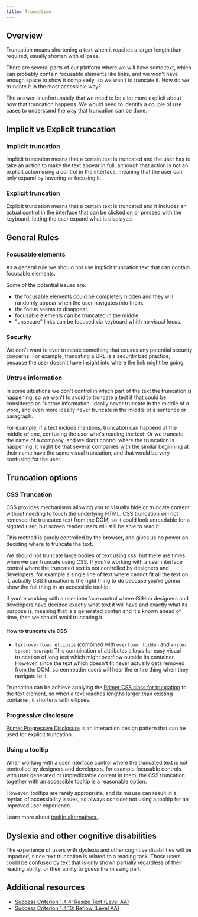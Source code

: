 ```yaml
---
title: Truncation
---
```


## Overview

Truncation means shortening a text when it reaches a larger length than required, usually shorten with ellipses.

There are several parts of our platform where we will have some text, which can probably contain focusable elements like links,
and we won't have enough space to show it completely, so we wan't to truncate it. How do we truncate it in the most accessible way?

The answer is unfortunately that we need to be a lot more explicit about how that truncation happens.
We would need to identify a couple of use cases to understand the way that truncation can be done.

## Implicit vs Explicit truncation

### Implicit truncation

Implicit truncation means that a certain text is truncated and the user has to take an action to make the text appear in full, although that action is not an explicit action using a control in the interface, meaning that the user can only expand by hovering or focusing it.

### Explicit truncation

Explicit truncation means that a certain text is truncated and it includes an actual control in the interface that can be clicked on or pressed with the keyboard, letting the user expand what is displayed.

## General Rules

### Focusable elements

As a general rule we should not use implicit truncation text that can contain focusable elements.

Some of the potential issues are:
- the focusable elements could be completely hidden and they will randomly appear when the user navigates into them.
- the focus seems to disappear.
- focusable elements can be truncated in the middle.
- "unsecure" links can be focused via keyboard whith no visual focus.

### Security

We don't want to ever truncate something that causes any potential security concerns.
For example, truncating a URL is a security bad practice, because the user doesn't have insight into where the link might be going.

### Untrue information

In some situations we don't control in which part of the text the truncation is happening, so we wan't to avoid to truncate a text if that could be considered as 
"untrue information.
Ideally never truncate in the middle of a word, and even more ideally never truncate in the middle of a sentence or paragraph.

For example, if a text include mentions, truncation can happend at the middle of one, confusing the user who's reading the text.
Or we truncate the name of a company, and we don't control where the truncation is happening, it might be that several companies with the similar beginning at their name have the same visual truncation, and that would be very confusing for the user.

## Truncation options

### CSS Truncation

CSS provides mechanisms allowing you to visually hide or truncate content without needing to touch the underlying HTML.
CSS truncation will not removed the truncated text from the DOM, so it could look unreadable for a sighted user, but screen reader users will still be able to read it.

This method is purely controlled by the browser, and gives us no power on deciding where to truncate the text.

We should not truncate large bodies of text using css. but there are times when we can truncate using CSS. If you're working with a user interface control where the truncated text is not controlled by designers and developers, for example a single line of text where cannot fit all the text on it, actually CSS truncation is the right thing to do because you're gonna show the full thing in an accessible tooltip.

If you're working with a user interface control where GitHub designers and developers have decided exactly what text it will have and exactly what its purpose is, meaning that is a generated conten and it's known ahead of time, then we should avoid truncating it.

#### How to truncate via CSS

- `text-overflow: ellipsis` (combined with `overflow: hidden` and `white-space: nowrap`): This combination of attributes allows for easy visual truncation of long text which might overflow outside its container. However, since the text which doesn't fit never actually gets removed from the DOM, screen reader users will hear the entire thing when they navigate to it.

Truncation can be achieve applying the [Primer CSS class for truncation](https://primer.style/css/components/truncate) to the text element, so when a text reaches lengths larger than existing container, it shortens with ellipses.

### Progressive disclosure 

[Primer Progressive Disclosure](https://primer.style/design/ui-patterns/progressive-disclosure) is an interaction design pattern that can be used for explicit truncation.

### Using a tooltip

When working with a user interface control where the truncated text is not controlled by designers and developers, for example focusable controls with user generated or unpredictable content in them, the CSS truncation together with an accessible tooltip is a reasonable option.

However, tooltips are rarely appropriate, and its misuse can result in a myriad of accessibility issues, so always consider not using a tooltip for an improved user experience.

Learn more about [tooltip alternatives
](https://primer.style/design/accessibility/tooltip-alternatives).

## Dyslexia and other cognitive disabilities

The experience of users with dyslexia and other cognitive disabilities will be impacted, since text truncation is related to a reading task. Those users could be confused by text that is only shown partially regardless of their reading ability, or their ability to guess the missing part.

## Additional resources
- [Success Criterion 1.4.4: Resize Text (Level AA)](https://www.w3.org/WAI/WCAG21/Understanding/resize-text)
- [Success Criterion 1.4.10: Reflow (Level AA)](https://www.w3.org/WAI/WCAG21/Understanding/reflow.html)
